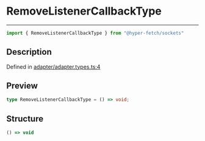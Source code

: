 

# RemoveListenerCallbackType

<div class="api-docs__separator" data-reactroot="">

---

</div><div class="api-docs__import" data-reactroot="">

```ts
import { RemoveListenerCallbackType } from "@hyper-fetch/sockets"
```

</div><div class="api-docs__section">

## Description

</div><div class="api-docs__description"><span class="api-docs__do-not-parse">



</span></div><p class="api-docs__definition">

Defined in [adapter/adapter.types.ts:4](https://github.com/BetterTyped/hyper-fetch/blob/3f01c37e/packages/sockets/src/adapter/adapter.types.ts#L4)

</p><div class="api-docs__section">

## Preview

</div><div class="api-docs__preview type single">

```ts
type RemoveListenerCallbackType = () => void;
```

</div><div class="api-docs__section">

## Structure

</div><div class="api-docs__returns">

```ts
() => void
```

</div>